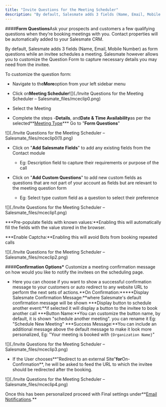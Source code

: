 ```yaml
---
title: "Invite Questions for the Meeting Scheduler"
description: "By default, Salesmate adds 3 fields (Name, Email, Mobile Number) as form questions while an invitee schedules a meeting. Salesmate however allows you"
---
```


####**Form Questions**Ask your prospects and customers a few qualifying questions when they’re booking meetings with you. Contact properties will be automatically added to your Salesmate CRM.

By default, Salesmate adds 3 fields (Name, Email, Mobile Number) as form questions while an invitee schedules a meeting. Salesmate however allows you to customize the Question Form to capture necessary details you may need from the invitee.

To customize the question form:

- Navigate to the**More**option from your left sidebar menu

- Click on**Meeting Scheduler**![](./Invite Questions for the Meeting Scheduler – Salesmate_files/mceclip0.png)

- Select the Meeting

- Complete the steps -**Details**, and**Date & Time Availability**as per the selected**[Meeting Type](https://support.salesmate.io/hc/en-us/articles/4405390436493)\*** Go to "**Form Questions**"

![](./Invite Questions for the Meeting Scheduler – Salesmate_files/mceclip0(1).png)

- Click on "**Add Salesmate Fields**" to add any existing fields from the Contact module

  - Eg: Description field to capture their requirements or purpose of the call

- Click on "**Add Custom Questions**" to add new custom fields as questions that are not part of your account as fields but are relevant to the meeting question form
  - Eg: Select type custom field as a question to select their preference

![](./Invite Questions for the Meeting Scheduler – Salesmate_files/mceclip1.png)

**\*Pre-populate fields with known values:**Enabling this will automatically fill the fields with the value stored in the browser.

**\*Enable Captcha:**Enabling this will avoid Bots from booking repeated calls

![](./Invite Questions for the Meeting Scheduler – Salesmate_files/mceclip2.png)

####**Confirmation Options\*** Customize a meeting confirmation message on how would you like to notify the invitees on the scheduling page.

- Here you can choose if you want to show a successful confirmation message to your customers or auto redirect to any website URL to perform the next sets of actions.**On Confirmation:\*\*\***Display Salesmate Confirmation Message:**where Salesmate's default confirmation message will be shown \***Display button to schedule another event:**if selected it will display a button to the invitee to book another call \***Button Name:**You can customize the button name, by default, it is shown "schedule another meeting". you can rename it Eg: "Schedule New Meeting" \***Success Message:\*\*You can include an additional message above the default message to make it look more personalized, Eg: "Your meeting is booked with `{Organization Name}`"

![](./Invite Questions for the Meeting Scheduler – Salesmate_files/mceclip3.png)

- If the User chooses**"Redirect to an external Site"**for**On-Confirmation**, he will be asked to feed the URL to which the invitee should be redirected after the booking.

![](./Invite Questions for the Meeting Scheduler – Salesmate_files/mceclip4.png)

Once this has been personalized proceed with Final settings under**[Email Notifications](https://support.salesmate.io/hc/en-us/articles/4405400597133).**
